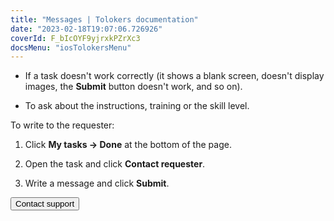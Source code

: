 ```yaml
---
title: "Messages | Tolokers documentation"
date: "2023-02-18T19:07:06.726926"
coverId: F_bIcOYF9yjrxkPZrXc3
docsMenu: "iosTolokersMenu"
---
```



<MessagesContent/>

- If a task doesn't work correctly (it shows a blank screen, doesn't display images, the **Submit** button doesn't work, and so on).

- To ask about the instructions, training or the skill level.

To write to the requester:

1. Click **My tasks → Done** at the bottom of the page.

1. Open the task and click **Contact requester**.

1. Write a message and click **Submit**.

<Button view="defaultInverse" size="l" type="link" url="../troubleshooting/support?form-source=messages">Contact support</Button>
